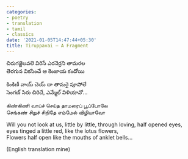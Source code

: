 ```yaml
---
categories:
- poetry
- translation
- tamil
- classics
date: '2021-01-05T14:47:44+05:30'
title: Tiruppavai – A Fragment
---
```


చిరుగజ్జెలవలె విరిసే ఎరనెర్రని తామరల<br>
తెరగున వికసించే ఆ కెంజాయ కందోయి

 కింకిణీ వాయ్ చెయ్ దా తామరై పూపోలే<br>
సెంగణ్ సిరు చిరిదే, ఎమ్మేల్ విళియావో…

 கிண்கிணி வாய்ச் செய்த தாமரைப் பூப்போலே<br>
செங்கண் சிறுச் சிறிதே எம்மேல் விழியாவோ

 Will you not look at us, little by little, through loving, half opened eyes,<br>
eyes tinged a little red, like the lotus flowers,<br>
Flowers half open like the mouths of anklet bells…

 (English translation mine)

<!--
post-706
https://venugvgk.wordpress.com/2021/01/05/tiruppavai-a-fragment/
-->
